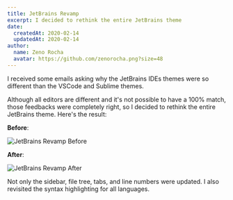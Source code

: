 ```yaml
---
title: JetBrains Revamp
excerpt: I decided to rethink the entire JetBrains theme
date:
  createdAt: 2020-02-14
  updatedAt: 2020-02-14
author:
  name: Zeno Rocha
  avatar: https://github.com/zenorocha.png?size=48
---
```


I received some emails asking why the JetBrains IDEs themes were so different than the VSCode and Sublime themes.

Although all editors are different and it's not possible to have a 100% match, those feedbacks were completely right, so I decided to rethink the entire JetBrains theme. Here's the result:

**Before**:

![JetBrains Revamp Before](/images/logs/jetbrains-revamp-a.png)

**After**:

![JetBrains Revamp After](/images/logs/jetbrains-revamp-b.png)

Not only the sidebar, file tree, tabs, and line numbers were updated. I also revisited the syntax highlighting for all languages.
